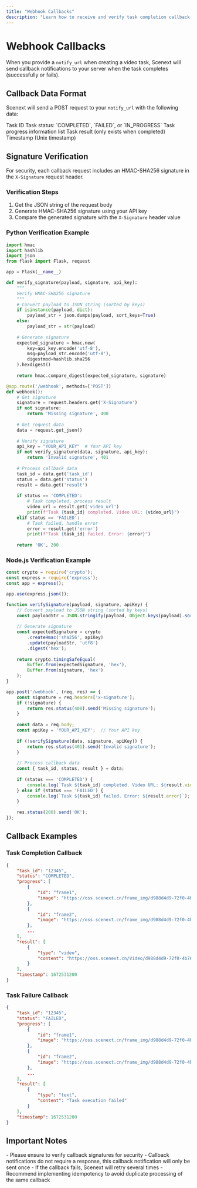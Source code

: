 ```yaml
---
title: "Webhook Callbacks"
description: "Learn how to receive and verify task completion callback notifications"
---
```


# Webhook Callbacks

When you provide a `notify_url` when creating a video task, Scenext will send callback notifications to your server when the task completes (successfully or fails).

## Callback Data Format

Scenext will send a POST request to your `notify_url` with the following data:

<ResponseField name="task_id" type="string">
  Task ID
</ResponseField>

<ResponseField name="status" type="string">
  Task status: `COMPLETED`, `FAILED`, or `IN_PROGRESS`
</ResponseField>

<ResponseField name="progress" type="array">
  Task progress information list
</ResponseField>

<ResponseField name="result" type="array">
  Task result (only exists when completed)
</ResponseField>

<ResponseField name="timestamp" type="integer">
  Timestamp (Unix timestamp)
</ResponseField>

## Signature Verification

For security, each callback request includes an HMAC-SHA256 signature in the `X-Signature` request header.

### Verification Steps

1. Get the JSON string of the request body
2. Generate HMAC-SHA256 signature using your API key
3. Compare the generated signature with the `X-Signature` header value

### Python Verification Example

```python
import hmac
import hashlib
import json
from flask import Flask, request

app = Flask(__name__)

def verify_signature(payload, signature, api_key):
    """
    Verify HMAC-SHA256 signature
    """
    # Convert payload to JSON string (sorted by keys)
    if isinstance(payload, dict):
        payload_str = json.dumps(payload, sort_keys=True)
    else:
        payload_str = str(payload)
    
    # Generate signature
    expected_signature = hmac.new(
        key=api_key.encode('utf-8'),
        msg=payload_str.encode('utf-8'),
        digestmod=hashlib.sha256
    ).hexdigest()
    
    return hmac.compare_digest(expected_signature, signature)

@app.route('/webhook', methods=['POST'])
def webhook():
    # Get signature
    signature = request.headers.get('X-Signature')
    if not signature:
        return 'Missing signature', 400
    
    # Get request data
    data = request.get_json()
    
    # Verify signature
    api_key = "YOUR_API_KEY"  # Your API key
    if not verify_signature(data, signature, api_key):
        return 'Invalid signature', 401
    
    # Process callback data
    task_id = data.get('task_id')
    status = data.get('status')
    result = data.get('result')
    
    if status == 'COMPLETED':
        # Task completed, process result
        video_url = result.get('video_url')
        print(f"Task {task_id} completed. Video URL: {video_url}")
    elif status == 'FAILED':
        # Task failed, handle error
        error = result.get('error')
        print(f"Task {task_id} failed. Error: {error}")
    
    return 'OK', 200
```

### Node.js Verification Example

```javascript
const crypto = require('crypto');
const express = require('express');
const app = express();

app.use(express.json());

function verifySignature(payload, signature, apiKey) {
    // Convert payload to JSON string (sorted by keys)
    const payloadStr = JSON.stringify(payload, Object.keys(payload).sort());
    
    // Generate signature
    const expectedSignature = crypto
        .createHmac('sha256', apiKey)
        .update(payloadStr, 'utf8')
        .digest('hex');
    
    return crypto.timingSafeEqual(
        Buffer.from(expectedSignature, 'hex'),
        Buffer.from(signature, 'hex')
    );
}

app.post('/webhook', (req, res) => {
    const signature = req.headers['x-signature'];
    if (!signature) {
        return res.status(400).send('Missing signature');
    }
    
    const data = req.body;
    const apiKey = 'YOUR_API_KEY';  // Your API key
    
    if (!verifySignature(data, signature, apiKey)) {
        return res.status(401).send('Invalid signature');
    }
    
    // Process callback data
    const { task_id, status, result } = data;
    
    if (status === 'COMPLETED') {
        console.log(`Task ${task_id} completed. Video URL: ${result.video_url}`);
    } else if (status === 'FAILED') {
        console.log(`Task ${task_id} failed. Error: ${result.error}`);
    }
    
    res.status(200).send('OK');
});
```

## Callback Examples

### Task Completion Callback

```json
{
    "task_id": "12345",
    "status": "COMPLETED",
    "progress": [
        {
            "id": "frame1",
            "image": "https://oss.scenext.cn/frame_img/d988d4d9-72f0-4b76-97b0-ca974335dcf4/ed6e7bae-cb5d-4e75-a6ae-b4beced80c92/frame1.png?OSSAccessKeyId=LTAI5tDkzckmQzw7eKj4s47h&Expires=1749287113&Signature=ZofSGtAyhO3KolVaMC8ICUZJNWE%3D"
        },
        {
            "id": "frame2",
            "image": "https://oss.scenext.cn/frame_img/d988d4d9-72f0-4b76-97b0-ca974335dcf4/ed6e7bae-cb5d-4e75-a6ae-b4beced80c92/frame3.png?OSSAccessKeyId=LTAI5tDkzckmQzw7eKj4s47h&Expires=1749287134&Signature=5zB4nuv7PQkPDCzbKLMQBlb9f%2Bo%3D"
        },
        ...
    ],
    "result": [
        {
            "type": "video",
            "content": "https://oss.scenext.cn/Video/d988d4d9-72f0-4b76-97b0-ca974335dcf4/Manimed6e7bae-cb5d-4e75-a6ae-b4beced80c92.mp4?OSSAccessKeyId=LTAI5tDkzckmQzw7eKj4s47h&Expires=1749288010&Signature=CZRkEsLpWctM9MS3v7IbpRvMcKI%3D"
        }
    ],
    "timestamp": 1672531200
}
```

### Task Failure Callback

```json
{
    "task_id": "12345",
    "status": "FAILED",
    "progress": [
        {
            "id": "frame1",
            "image": "https://oss.scenext.cn/frame_img/d988d4d9-72f0-4b76-97b0-ca974335dcf4/ed6e7bae-cb5d-4e75-a6ae-b4beced80c92/frame1.png?OSSAccessKeyId=LTAI5tDkzckmQzw7eKj4s47h&Expires=1749287113&Signature=ZofSGtAyhO3KolVaMC8ICUZJNWE%3D"
        },
        {
            "id": "frame2",
            "image": "https://oss.scenext.cn/frame_img/d988d4d9-72f0-4b76-97b0-ca974335dcf4/ed6e7bae-cb5d-4e75-a6ae-b4beced80c92/frame3.png?OSSAccessKeyId=LTAI5tDkzckmQzw7eKj4s47h&Expires=1749287134&Signature=5zB4nuv7PQkPDCzbKLMQBlb9f%2Bo%3D"
        },
        ...
    ],
    "result": [
        {
            "type": "text",
            "content": "Task execution failed"
        }
    ],
    "timestamp": 1672531200
}
```

## Important Notes

<Warning>
- Please ensure to verify callback signatures for security
- Callback notifications do not require a response, this callback notification will only be sent once
</Warning>
- If the callback fails, Scenext will retry several times
- Recommend implementing idempotency to avoid duplicate processing of the same callback
</Warning>
